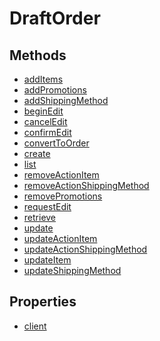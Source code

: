 
# DraftOrder

## Methods

- [addItems](../../DraftOrder/methods/js_sdk.admin.DraftOrder.addItems/page.mdx)
- [addPromotions](../../DraftOrder/methods/js_sdk.admin.DraftOrder.addPromotions/page.mdx)
- [addShippingMethod](../../DraftOrder/methods/js_sdk.admin.DraftOrder.addShippingMethod/page.mdx)
- [beginEdit](../../DraftOrder/methods/js_sdk.admin.DraftOrder.beginEdit/page.mdx)
- [cancelEdit](../../DraftOrder/methods/js_sdk.admin.DraftOrder.cancelEdit/page.mdx)
- [confirmEdit](../../DraftOrder/methods/js_sdk.admin.DraftOrder.confirmEdit/page.mdx)
- [convertToOrder](../../DraftOrder/methods/js_sdk.admin.DraftOrder.convertToOrder/page.mdx)
- [create](../../DraftOrder/methods/js_sdk.admin.DraftOrder.create/page.mdx)
- [list](../../DraftOrder/methods/js_sdk.admin.DraftOrder.list/page.mdx)
- [removeActionItem](../../DraftOrder/methods/js_sdk.admin.DraftOrder.removeActionItem/page.mdx)
- [removeActionShippingMethod](../../DraftOrder/methods/js_sdk.admin.DraftOrder.removeActionShippingMethod/page.mdx)
- [removePromotions](../../DraftOrder/methods/js_sdk.admin.DraftOrder.removePromotions/page.mdx)
- [requestEdit](../../DraftOrder/methods/js_sdk.admin.DraftOrder.requestEdit/page.mdx)
- [retrieve](../../DraftOrder/methods/js_sdk.admin.DraftOrder.retrieve/page.mdx)
- [update](../../DraftOrder/methods/js_sdk.admin.DraftOrder.update/page.mdx)
- [updateActionItem](../../DraftOrder/methods/js_sdk.admin.DraftOrder.updateActionItem/page.mdx)
- [updateActionShippingMethod](../../DraftOrder/methods/js_sdk.admin.DraftOrder.updateActionShippingMethod/page.mdx)
- [updateItem](../../DraftOrder/methods/js_sdk.admin.DraftOrder.updateItem/page.mdx)
- [updateShippingMethod](../../DraftOrder/methods/js_sdk.admin.DraftOrder.updateShippingMethod/page.mdx)

## Properties

- [client](../../DraftOrder/properties/js_sdk.admin.DraftOrder.client/page.mdx)
